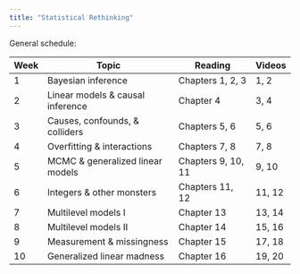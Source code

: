 ```yaml
---
title: "Statistical Rethinking"
---
```


General schedule:

| Week | Topic                            | Reading            | Videos |
|------|----------------------------------|--------------------|--------|
| 1    | Bayesian inference               | Chapters 1, 2, 3   | 1, 2   |
| 2    | Linear models & causal inference | Chapter 4          | 3, 4   |
| 3    | Causes, confounds, & colliders   | Chapters 5, 6      | 5, 6   |
| 4    | Overfitting & interactions       | Chapters 7, 8      | 7, 8   |
| 5    | MCMC & generalized linear models | Chapters 9, 10, 11 | 9, 10  |
| 6    | Integers & other monsters        | Chapters 11, 12    | 11, 12 |
| 7    | Multilevel models I              | Chapter 13         | 13, 14 |
| 8    | Multilevel models II             | Chapter 14         | 15, 16 |
| 9    | Measurement & missingness        | Chapter 15         | 17, 18 |
| 10   | Generalized linear madness       | Chapter 16         | 19, 20 |
